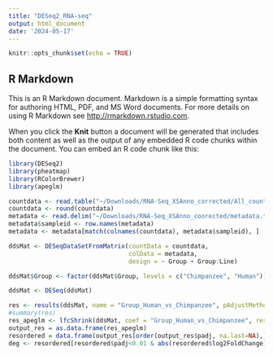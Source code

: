 ```yaml
---
title: "DESeq2_RNA-seq"
output: html_document
date: '2024-05-17'
---
```


```r
knitr::opts_chunk$set(echo = TRUE)
```

## R Markdown

This is an R Markdown document. Markdown is a simple formatting syntax for authoring HTML, PDF, and MS Word documents. For more details on using R Markdown see <http://rmarkdown.rstudio.com>.

When you click the **Knit** button a document will be generated that includes both content as well as the output of any embedded R code chunks within the document. You can embed an R code chunk like this:

```r
library(DESeq2)
library(pheatmap) 
library(RColorBrewer)
library(apeglm)
```


```r
countdata <- read.table("~/Downloads/RNA-Seq_XSAnno_corrected/All_counts_xsanno_corrected.txt", header = TRUE, row.names = 1)
countdata <- round(countdata)
metadata <- read.delim("~/Downloads/RNA-Seq_XSAnno_coorected/metadata.txt", row.names = 1)
metadata$sampleid <- row.names(metadata)
metadata <- metadata[match(colnames(countdata), metadata$sampleid), ]

```

```r
ddsMat <- DESeqDataSetFromMatrix(countData = countdata,
                                 colData = metadata,
                                 design = ~ Group + Group:Line)
```
```r
ddsMat$Group <- factor(ddsMat$Group, levels = c("Chimpanzee", "Human"))
```

```r
ddsMat <- DESeq(ddsMat)
```

```r
res <- results(ddsMat, name = "Group_Human_vs_Chimpanzee", pAdjustMethod = "fdr", alpha = 0.01)
#summary(res)
res_apeglm <- lfcShrink(ddsMat, coef = "Group_Human_vs_Chimpanzee", res = res, type = "apeglm")
output_res = as.data.frame(res_apeglm)
resordered = data.frame(output_res[order(output_res$padj, na.last=NA),])
deg <- resordered[resordered$padj<0.01 & abs(resordered$log2FoldChange)>=1,]

```


